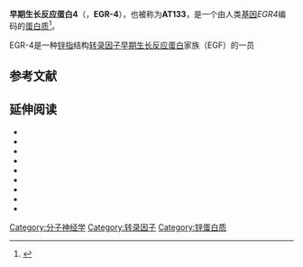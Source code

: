 {{PBB|geneid=1961}}
'''早期生长反应蛋白4'''（{{lang-en|Early growth response protein 4}}，'''EGR-4'''），也被称为'''AT133'''，是一个由人类[[基因|基因]]''EGR4''编码的[[蛋白质|蛋白质]]<ref name="entrez">{{cite web| title = Entrez Gene: early growth response 4| url = http://www.ncbi.nlm.nih.gov/sites/entrez?Db=gene&Cmd=ShowDetailView&TermToSearch=1961| accessdate = | archive-date = 2019-10-16| archive-url = https://web.archive.org/web/20191016104511/https://www.ncbi.nlm.nih.gov/gene?Db=gene&Cmd=ShowDetailView&TermToSearch=1961| dead-url = no}}</ref>。

EGR-4是一种[[锌指|锌指]]结构[[转录因子|转录因子]][[早期生长反应蛋白|早期生长反应蛋白]]家族（EGF）的一员

==参考文献==
{{reflist}}

==延伸阅读==
{{refbegin | 2}}
*{{cite journal  |author=Crosby SD, Veile RA, Donis-Keller H, ''et al.'' |title=Neural-specific expression, genomic structure, and chromosomal localization of the gene encoding the zinc-finger transcription factor NGFI-C. |journal=Proc. Natl. Acad. Sci. U.S.A. |volume=89 |issue= 10 |pages= 4739–43 |year= 1992 |pmid= 1584812 |doi=  10.1073/pnas.89.10.4739}}
*{{cite journal  |author=Hillier LW, Graves TA, Fulton RS, ''et al.'' |title=Generation and annotation of the DNA sequences of human chromosomes 2 and 4. |journal=Nature |volume=434 |issue= 7034 |pages= 724–31 |year= 2005 |pmid= 15815621 |doi= 10.1038/nature03466 }}
*{{cite journal | author = Müller HJ, Skerka C, Bialonski A, Zipfel PF | title = Clone pAT 133 identifies a gene that encodes another human member of a class of growth factor-induced genes with almost identical zinc-finger domains | journal = Proc. Natl. Acad. Sci. U.S.A. | volume = 88 | issue = 22 | pages = 10079–83 |date=November 1991 | pmid = 1658795 | pmc = 52871 | doi =  10.1073/pnas.88.22.10079}}
*{{cite journal  |author=Decker EL, Nehmann N, Kampen E, ''et al.'' |title=Early growth response proteins (EGR) and nuclear factors of activated T cells (NFAT) form heterodimers and regulate proinflammatory cytokine gene expression. |journal=Nucleic Acids Res. |volume=31 |issue= 3 |pages= 911–21 |year= 2003 |pmid= 12560487 |doi=  10.1093/nar/gkg186 |pmc=149206}}
*{{cite journal  |author=Liu BC, Zhang J, Wang L, ''et al.'' |title=No association between EGR gene family polymorphisms and schizophrenia in the Chinese population. |journal=Prog. Neuropsychopharmacol. Biol. Psychiatry |volume=34 |issue= 3 |pages= 506–9 |year= 2010 |pmid= 20144677 |doi= 10.1016/j.pnpbp.2010.02.005 }}
*{{cite journal  |author=Kimura K, Wakamatsu A, Suzuki Y, ''et al.'' |title=Diversification of transcriptional modulation: large-scale identification and characterization of putative alternative promoters of human genes. |journal=Genome Res. |volume=16 |issue= 1 |pages= 55–65 |year= 2006 |pmid= 16344560 |doi= 10.1101/gr.4039406 |pmc=1356129}}
*{{cite journal  |author=Holst C, Skerka C, Lichter P, ''et al.'' |title=Genomic organization, chromosomal localization and promoter function of the human zinc-finger gene pAT133. |journal=Hum. Mol. Genet. |volume=2 |issue= 4 |pages= 367–72 |year= 1993 |pmid= 8504297 |doi=  10.1093/hmg/2.4.367}}
*{{cite journal  |author=Crosby SD, Puetz JJ, Simburger KS, ''et al.'' |title=The early response gene NGFI-C encodes a zinc finger transcriptional activator and is a member of the GCGGGGGCG (GSG) element-binding protein family. |url=https://archive.org/details/sim_molecular-and-cellular-biology_1991-08_11_8/page/3835 |journal=Mol. Cell. Biol. |volume=11 |issue= 8 |pages= 3835–41 |year= 1991 |pmid= 2072895 |doi= |pmc=361165}}
*{{cite journal  |author=Hadziselimovic F, Hadziselimovic NO, Demougin P, ''et al.'' |title=EGR4 is a master gene responsible for fertility in cryptorchidism. |journal=Sex Dev |volume=3 |issue= 5 |pages= 253–63 |year= 2009 |pmid= 19828938 |doi= 10.1159/000249147 }}
{{refend}}

{{Transcription factors|g2}}

[[Category:分子神经学|Category:分子神经学]]
[[Category:转录因子|Category:转录因子]]
[[Category:锌蛋白质|Category:锌蛋白质]]